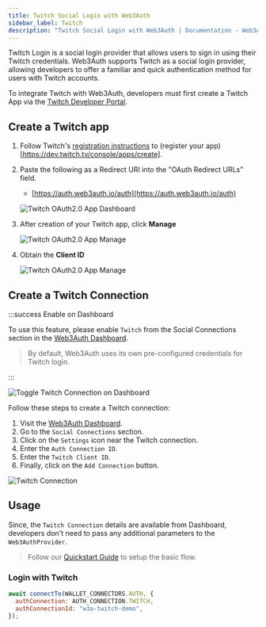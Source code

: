 ```yaml
---
title: Twitch Social Login with Web3Auth
sidebar_label: Twitch
description: "Twitch Social Login with Web3Auth | Documentation - Web3Auth"
---
```



Twitch Login is a social login provider that allows users to sign in using their Twitch credentials.
Web3Auth supports Twitch as a social login provider, allowing developers to offer a familiar and
quick authentication method for users with Twitch accounts.

To integrate Twitch with Web3Auth, developers must first create a Twitch App via the
[Twitch Developer Portal](https://dev.twitch.tv/console/apps).

## Create a Twitch app

1. Follow Twitch's
   [registration instructions](https://dev.twitch.tv/docs/authentication/#registration) to (register
   your app)[https://dev.twitch.tv/console/apps/create].
2. Paste the following as a Redirect URI into the "OAuth Redirect URLs" field.

   - [https://auth.web3auth.io/auth](https://auth.web3auth.io/auth)

   ![Twitch OAuth2.0 App Dashboard](/images/social-providers/twitch/twitch-app.png)

3. After creation of your Twitch app, click **Manage**

   ![Twitch OAuth2.0 App Manage](/images/social-providers/twitch/twitch-manage.png)

4. Obtain the **Client ID**

   ![Twitch OAuth2.0 App Manage](/images/social-providers/twitch/twitch-client-id.png)

## Create a Twitch Connection

:::success Enable on Dashboard

To use this feature, please enable `Twitch` from the Social Connections section in the
[Web3Auth Dashboard](https://dashboard.web3auth.io).

> By default, Web3Auth uses its own pre-configured credentials for Twitch login.

:::

<div style={{ display: "flex", margin: "20px 0", justifyContent: "center" }}>
  <img
    src={TwitchToggle}
    style={{
      maxWidth: "800px",
      borderRadius: "8px",
      boxShadow: "0 2px 6px rgba(0, 0, 0, 0.1)",
    }}
    alt="Toggle Twitch Connection on Dashboard"
  />
</div>

Follow these steps to create a Twitch connection:

1. Visit the [Web3Auth Dashboard](https://dashboard.web3auth.io).
1. Go to the `Social Connections` section.
1. Click on the `Settings` icon near the Twitch connection.
1. Enter the `Auth Connection ID`.
1. Enter the `Twitch Client ID`.
1. Finally, click on the `Add Connection` button.

<div style={{ display: "flex", margin: "20px 0", justifyContent: "center" }}>
  <img
    src={TwitchConnection}
    style={{
      maxWidth: "600px",
      borderRadius: "8px",
      boxShadow: "0 2px 6px rgba(0, 0, 0, 0.1)",
    }}
    alt="Twitch Connection"
  />
</div>

## Usage

Since, the `Twitch Connection` details are available from Dashboard, developers don't need to pass
any additional parameters to the `Web3AuthProvider`.

> Follow our [Quickstart Guide](/quick-start) to setup the basic flow.

### Login with Twitch

```jsx
await connectTo(WALLET_CONNECTORS.AUTH, {
  authConnection: AUTH_CONNECTION.TWITCH,
  authConnectionId: "w3a-twitch-demo",
});
```
